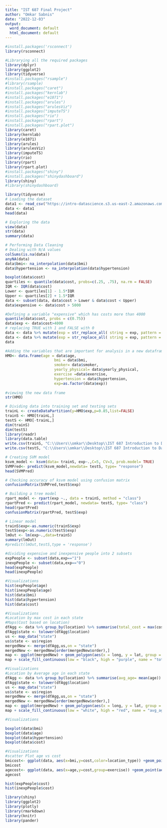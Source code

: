 ```yaml
---
title: "IST 687 Final Project"
author: "Omkar Sabnis"
date: "2022-12-03"
output:
  word_document: default
  html_document: default
---
```

```r
#install.packages('rsconnect')
library(rsconnect)
```

```r
#Librarying all the required packages
library(dplyr)
library(ggplot2)
library(tidyverse)
#install.packages("rsample")
#library(rsample)
#install.packages("caret")
#install.packages("kernlab")
#install.packages("e1071")
#install.packages("arules")
#install.packages("arulesViz")
#install.packages("imputeTS")
#install.packages("rio")
#install.packages("rpart")
#install.packages("rpart.plot")
library(caret)
library(kernlab)
library(e1071)
library(arules)
library(arulesViz)
library(imputeTS)
library(rio)
library(rpart)
library(rpart.plot)
#install.packages("shiny")
#install.packages("shinydashboard")
library(shiny)
#library(shinydashboard)
```


```r
library(tidyverse)
# Loading the dataset
data1 <- read_csv("https://intro-datascience.s3.us-east-2.amazonaws.com/HMO_data.csv")
data <- data1
head(data)
```


```r
# Exploring the data
view(data)
str(data)
summary(data)
```



```r
# Performing Data Cleaning
# Dealing with N/A values 
colSums(is.na(data))
anyNA(data)
data$bmi<- na_interpolation(data$bmi)
data$hypertension <- na_interpolation(data$hypertension)

boxplot(data$cost)
quartiles <- quantile(data$cost, probs=c(.25, .75), na.rm = FALSE)
IQR <- IQR(data$cost)
Lower <- quartiles[1] - 1.5*IQR
Upper <- quartiles[2] + 1.5*IQR 
data <- subset(data, data$cost > Lower & data$cost < Upper)
data$expensive <- data$cost > 5000

```


```r
#Defining a variable "expensive" which has costs more than 4000 
quantile(data$cost, probs = c(0.75))
data$exp <- data$cost>4000
# replacing TRUE with 1 and FALSE with 0
data <- data %>% mutate(exp = str_replace_all( string = exp, pattern = "TRUE", "1"))
data <- data %>% mutate(exp = str_replace_all( string = exp, pattern = "FALSE", "0"))
data
```

```r
#Adding the variables that are important for analysis in a new dataframe "HMO"
HMO<- data.frame(age = data$age,
                      bmi = data$bmi,
                      smoker= data$smoker,
                      yearly_physical= data$yearly_physical,
                      exercise =data$exercise,
                      hypertension = data$hypertension,
                      exp=as.factor(data$exp))
  
#viewing the new data frame
str(HMO)
```

```r
# Dividing data into training set and testing sets
trainL <- createDataPartition(y=HMO$exp,p=0.85,list=FALSE)
trainS <- HMO[trainL,]
testS <- HMO[-trainL,]
dim(trainS)
dim(testS)
library(readr)
library(data.table)
write.csv(trainS, "C:\\Users\\omkar\\Desktop\\IST 687 Introduction to Data Science\\Final Project\\DATA To IMPORT\\trainset.csv", row.names=FALSE)
write.csv(testS, "C:\\Users\\omkar\\Desktop\\IST 687 Introduction to Data Science\\Final Project\\DATA To IMPORT\\InputFile.csv", row.names=FALSE)
```

```r
# Creating SVM model
ksvm_model <- ksvm(data= trainS, exp~.,C=5, CV=3, prob.model= TRUE)
SVMPred<- predict(ksvm_model,newdata= testS, type= "response")
head(SVMPred)

# Checking accuracy of ksvm model using confusion matrix
confusionMatrix(SVMPred,testS$exp)
```

```r
# Building a tree model
rpart_model <- rpart(exp ~., data = trainS, method = "class")
rpartPred <- predict(rpart_model, newdata= testS, type= "class")
head(rpartPred)
confusionMatrix(rpartPred, testS$exp)
```

```r
# Linear model
trainS$exp<-as.numeric(trainS$exp)
testS$exp<-as.numeric(testS$exp)
lmOut <- lm(exp~.,data=trainS)
summary(lmOut)
#predict(lmOut,testS,type = 'response')
```




```r
#dividing expensive and inexpensive people into 2 subsets
expPeople <- subset(data,exp=="1")
inexpPeople <- subset(data,exp=="0") 
head(expPeople)
head(inexpPeople)
```

```r
#Visualizations
hist(expPeople$age)
hist(inexpPeople$age)
hist(data$bmi)
hist(data$hypertension)
hist(data$cost)
```
```r
#Visualizations
#Location by max cost in each state
#Maps(Cost based on location)
dfAgg <- data %>% group_by(location) %>% summarise(total_cost = max(cost))
dfAgg$state <- tolower(dfAgg$location)
us <- map_data("state")
us$state <- us$region
mergedNew <- merge(dfAgg,us,on = "state")
mergedNew <- mergedNew[order(mergedNew$order),]
map <- ggplot(mergedNew) + geom_polygon(aes(x = long, y = lat, group = group,fill = total_cost), color = "black") 
map + scale_fill_continuous(low = "black", high = "purple", name = "total_cost", label = scales::comma) + coord_map() +ggtitle(" Mappping the maximum cost per state for the expensive and non expensive people")
```
```r
#Visualizations
#Location by Average age in each state
dfAgg <- data %>% group_by(location) %>% summarise(avg_age= mean(age))
dfAgg$state <- tolower(dfAgg$location)
us <- map_data("state")
us$state <- us$region
mergedNew <- merge(dfAgg,us,on = "state")
mergedNew <- mergedNew[order(mergedNew$order),]
map <- ggplot(mergedNew) + geom_polygon(aes(x = long, y = lat, group = group,fill = avg_age), color = "black") 
map + scale_fill_continuous(low = "white", high = "red", name = "avg_age", label = scales::comma) + coord_map() +ggtitle(" Mappping the maximum cost per state for the expensive and non expensive people")
```
```r
#Visualizations

boxplot(data$bmi)
boxplot(data$age)
boxplot(data$hypertension)
boxplot(data$cost)
```
```r
#Visualizations
#scatter Plot age vs cost
bmicost<- ggplot(data, aes(x=bmi,y=cost,color=location_type)) +geom_point()
bmicost
agecost<- ggplot(data, aes(x=age,y=cost,group=exercise)) +geom_point(aes(color=exercise)) + scale_color_manual(values=c('purple','black'))
agecost

```


```r
hist(expPeople$cost)
hist(inexpPeople$cost)
```

```r
library(shiny)
library(ggplot2)
library(plotly)
library(rmarkdown)
library(knitr)
library(pander)
```






